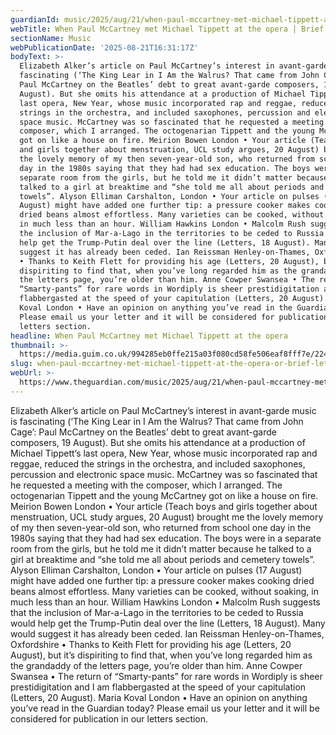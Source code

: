 ```yaml
---
guardianId: music/2025/aug/21/when-paul-mccartney-met-michael-tippett-at-the-opera
webTitle: When Paul McCartney met Michael Tippett at the opera | Brief letters
sectionName: Music
webPublicationDate: '2025-08-21T16:31:17Z'
bodyText: >-
  Elizabeth Alker’s article on Paul McCartney’s interest in avant-garde music is
  fascinating (‘The King Lear in I Am the Walrus? That came from John Cage’:
  Paul McCartney on the Beatles’ debt to great avant-garde composers, 19
  August). But she omits his attendance at a production of Michael Tippett’s
  last opera, New Year, whose music incorporated rap and reggae, reduced the
  strings in the orchestra, and included saxophones, percussion and electronic
  space music. McCartney was so fascinated that he requested a meeting with the
  composer, which I arranged. The octogenarian Tippett and the young McCartney
  got on like a house on fire. Meirion Bowen London • Your article (Teach boys
  and girls together about menstruation, UCL study argues, 20 August) brought me
  the lovely memory of my then seven-year-old son, who returned from school one
  day in the 1980s saying that they had had sex education. The boys were in a
  separate room from the girls, but he told me it didn’t matter because he
  talked to a girl at breaktime and “she told me all about periods and cemetery
  towels”. Alyson Elliman Carshalton, London • Your article on pulses (17
  August) might have added one further tip: a pressure cooker makes cooking
  dried beans almost effortless. Many varieties can be cooked, without soaking,
  in much less than an hour. William Hawkins London • Malcolm Rush suggests that
  the inclusion of Mar-a-Lago in the territories to be ceded to Russia would
  help get the Trump-Putin deal over the line (Letters, 18 August). Many would
  suggest it has already been ceded. Ian Reissman Henley-on-Thames, Oxfordshire
  • Thanks to Keith Flett for providing his age (Letters, 20 August), but it’s
  dispiriting to find that, when you’ve long regarded him as the grandaddy of
  the letters page, you’re older than him. Anne Cowper Swansea • The return of
  “Smarty-pants” for rare words in Wordiply is sheer prestidigitation and I am
  flabbergasted at the speed of your capitulation (Letters, 20 August). Maria
  Koval London • Have an opinion on anything you’ve read in the Guardian today?
  Please email us your letter and it will be considered for publication in our
  letters section.
headline: When Paul McCartney met Michael Tippett at the opera
thumbnail: >-
  https://media.guim.co.uk/994285eb0ffe215a03f080cd58fe506eaf8fff7e/224_0_3408_2728/500.jpg
slug: when-paul-mccartney-met-michael-tippett-at-the-opera-or-brief-letters
webUrl: >-
  https://www.theguardian.com/music/2025/aug/21/when-paul-mccartney-met-michael-tippett-at-the-opera
---
```

Elizabeth Alker’s article on Paul McCartney’s interest in avant-garde music is fascinating (‘The King Lear in I Am the Walrus? That came from John Cage’: Paul McCartney on the Beatles’ debt to great avant-garde composers, 19 August). But she omits his attendance at a production of Michael Tippett’s last opera, New Year, whose music incorporated rap and reggae, reduced the strings in the orchestra, and included saxophones, percussion and electronic space music. McCartney was so fascinated that he requested a meeting with the composer, which I arranged. The octogenarian Tippett and the young McCartney got on like a house on fire. Meirion Bowen London • Your article (Teach boys and girls together about menstruation, UCL study argues, 20 August) brought me the lovely memory of my then seven-year-old son, who returned from school one day in the 1980s saying that they had had sex education. The boys were in a separate room from the girls, but he told me it didn’t matter because he talked to a girl at breaktime and “she told me all about periods and cemetery towels”. Alyson Elliman Carshalton, London • Your article on pulses (17 August) might have added one further tip: a pressure cooker makes cooking dried beans almost effortless. Many varieties can be cooked, without soaking, in much less than an hour. William Hawkins London • Malcolm Rush suggests that the inclusion of Mar-a-Lago in the territories to be ceded to Russia would help get the Trump-Putin deal over the line (Letters, 18 August). Many would suggest it has already been ceded. Ian Reissman Henley-on-Thames, Oxfordshire • Thanks to Keith Flett for providing his age (Letters, 20 August), but it’s dispiriting to find that, when you’ve long regarded him as the grandaddy of the letters page, you’re older than him. Anne Cowper Swansea • The return of “Smarty-pants” for rare words in Wordiply is sheer prestidigitation and I am flabbergasted at the speed of your capitulation (Letters, 20 August). Maria Koval London • Have an opinion on anything you’ve read in the Guardian today? Please email us your letter and it will be considered for publication in our letters section.
